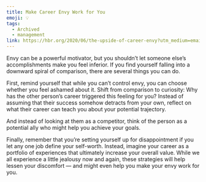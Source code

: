 ```yaml
---
title: Make Career Envy Work for You
emoji: 💡
tags:
  - Archived
  - management
link: https://hbr.org/2020/06/the-upside-of-career-envy?utm_medium=email&utm_source=newsletter_daily&utm_campaign=mtod_notactsubs
---
```


Envy can be a powerful motivator, but you shouldn’t let someone else’s accomplishments make you feel inferior. If you find yourself falling into a downward spiral of comparison, there are several things you can do.

First, <Highlight>remind yourself that while you can’t control envy, you can choose whether you feel ashamed about it</Highlight>. Shift from comparison to curiosity: Why has the other person’s career triggered this feeling for you? Instead of assuming that their success somehow detracts from your own, reflect on what their career can teach you about your potential trajectory.

And <Highlight>instead of looking at them as a competitor, think of the person as a potential ally who might help you achieve your goals</Highlight>.

Finally, remember that you’re setting yourself up for disappointment if you let any one job define your self-worth. Instead, <Highlight>imagine your career as a portfolio of experiences that ultimately increase your overall value</Highlight>. While we all experience a little jealousy now and again, these strategies will help lessen your discomfort — and might even help you make your envy work for you.
